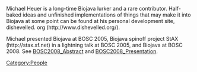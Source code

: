 Michael Heuer is a long-time Biojava lurker and a rare contributor. Half-baked ideas and unfinished implementations of things that may make it into Biojava at some point can be found at his personal development site, dishevelled. org (http://www.dishevelled.org/).

Michael presented Biojava at BOSC 2005, Biojava spinoff project StAX (http://stax.sf.net) in a lightning talk at BOSC 2005, and Biojava at BOSC 2008.  See [[BOSC2008_Abstract]] and [[BOSC2008_Presentation]].
[[Category:People]]